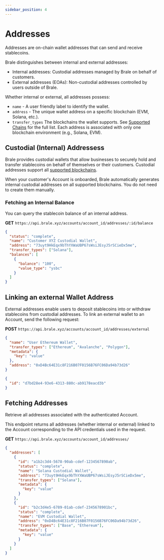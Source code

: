```yaml
---
sidebar_position: 4
---
```


# Addresses

Addresses are on-chain wallet addresses that can send and receive stablecoins.

Brale distinguishes between internal and external addresses:

- Internal addresses: Custodial addresses managed by Brale on behalf of customers.
- External addresses (EOAs): Non-custodial addresses controlled by users outside of Brale.

Whether internal or external, all addresses possess:

- `name` - A user friendly label to identify the wallet.
- `address` - The unique wallet address on a specific blockchain (EVM, Solana, etc.).
- `transfer_types` The blockchains the wallet supports. See [Supported Chains](/docs/coverage/stablecoins-and-blockchains) for the full list. Each address is associated with only one blockchain environment (e.g., Solana, EVM).

## Custodial (Internal) Addressess

Brale provides custodial wallets that allow businesses to securely hold and transfer stablecoins on behalf of themselves or their customers. Custodial addresses support all [supported blockchains](/docs/coverage/stablecoins-and-blockchains).

When your customer's Account is onboarded, Brale automatically generates internal custodial addresses on all supported blockchains. You do not need to create them manually.

### Fetching an Internal Balance

You can query the stablecoin balance of an internal address.

**GET** `https://api.brale.xyz/accounts/account_id/addresses/:id/balance`

```json title="Response Body" showLineNumbers
{
  "status": "complete",
  "name": "Customer XYZ Custodial Wallet",
  "address": "73uyt9HkEqx9bThYXWaUBP67sWsiJEsyJ5rSCieDx5me",
  "transfer_types": ["Solana"],
  "balances": [
    {
      "balance": "100",
      "value_type": "ysbc"
    }
  ]
}
```

## Linking an external Wallet Address

External addresses enable users to deposit stablecoins into or withdraw stablecoins from custodial addresses. To link an external wallet to an Account, send the following request:

**POST** `https://api.brale.xyz/accounts/account_id/addresses/external`

```json title="Request Body" showLineNumbers
{
  "name": "User Ethereum Wallet",
  "transfer_types": ["Ethereum", "Avalanche", "Polygon"],
  "metadata": {
    "key": "value"
  },
  "address": "0xD4Bc64E31c8F216B07F0156B76FC06Da94b73d26"
}
```

```json title="Response Body" showLineNumbers
{
  "id": "d7bd28e4-93e6-4313-880c-ab9178eacd3b"
}
```

## Fetching Addresses

Retrieve all addresses associated with the authenticated Account.

This endpoint returns all addresses (whether internal or external) linked to the Account corresponding to the API credentials used in the request.

**GET** `https://api.brale.xyz/accounts/account_id/addresses/`

```json title="Response Body" showLineNumbers
{
  "addresses": [
    {
      "id": "a1b2c3d4-5678-90ab-cdef-1234567890ab",
      "status": "complete",
      "name": "Solana Custodial Wallet",
      "address": "73uyt9HkEqx9bThYXWaUBP67sWsiJEsyJ5rSCieDx5me",
      "transfer_types": ["Solana"],
      "metadata": {
        "key": "value"
      }
    },
    {
      "id": "b2c3d4e5-6789-01ab-cdef-2345678901bc",
      "status": "complete",
      "name": "EVM Custodial Wallet",
      "address": "0xD4Bc64E31c8F216B07F0156B76FC06Da94b73d26",
      "transfer_types": ["Base", "Ethereum"],
      "metadata": {
        "key": "value"
      }
    }
  ]
}
```
